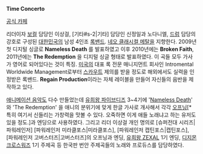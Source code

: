 '''Time Concerto'''

[http://cafe.daum.net/TimeConcerto 공식 카페]

리더이자 [[보컬]] 담당인 이상걸, [기타#s-2|기타] 담당인 신정일과 노다니엘, [[드럼]] 담당의 강호로 구성된 [[대한민국]]의 남성 4인조 [[록밴드]]. [[네오 클래시컬 메탈]]을 지향한다. 2009년 첫 디지털 싱글로 {{{'}}}'''Nameless Death'''{{{'}}} 를 발표하였고 이후 2010년에는 {{{'}}}'''Broken Faith'''{{{'}}}, 2011년에는 {{{'}}}'''The Redemption'''{{{'}}} 을 디지털 싱글 형태로 발표하였다. 이 곡들 모두 가사가 영어로 되어있다는 것이 특징. [[미국]]의 대표 록 전문 매니지먼트 회사인 Intromental Worldwide Management로부터 [[스카우트]] 제의를 받을 정도로 해외에서도 실력을 인정받은 록밴드. '''Regain Production'''이라는 자체 레이블을 만들어 자신들의 음반을 제작하고 있다.

[[애니메이션 음악]]도 다수 만들었는데 [[유희왕 파이브디즈]] 3~4기에 '[https://www.youtube.com/watch?v=f1vLIlw5G0Y Nameless Death]' 와 'The Redemption' 을 애니의 분위기에 맞게 한글 가사로 개사해서 각각 [https://www.youtube.com/watch?v=YoDDqOYYzfg 오프닝][* 특히 여기서 신들리는 가창력을 맛볼 수 있다. 오죽하면 이게 애들 노래냐고 하는 유저도 있을 정도.]과 엔딩으로 사용하였다. 그리고 리더 이상걸 개인 명의로 [슈퍼전대 시리즈|파워레인저] [파워레인저 미라클포스|미라클포스], [파워레인저 캡틴포스|캡틴포스], [파워레인저 고버스터즈|고버스터즈]의 오프닝과 엔딩, [[유희왕 ZEXAL]] 1기 엔딩, [[디지몬 크로스워즈]] 1기 주제곡 등 한국판 번안 주제곡들의 노래와 프로듀스를 담당하였다.

